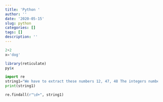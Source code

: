 ```yaml
---
title: 'Python '
author: ''
date: '2020-05-15'
slug: python
categories: []
tags: []
description: ''
---
```


```python
2+2
x='dog'
```

```R
library(reticulate)
py$x
```
```python
import re
string1="We have to extract these numbers 12, 47, 48 The integers numbers are also interesting: 189 2036 314\',\' is a separator, so please extract these numbers 125,789,1450 and also these 564,90456 We like to offer you 7890$ per month in order to complete this task... we are joking"
print(string1)

re.findall(r"\d+", string1)
```

